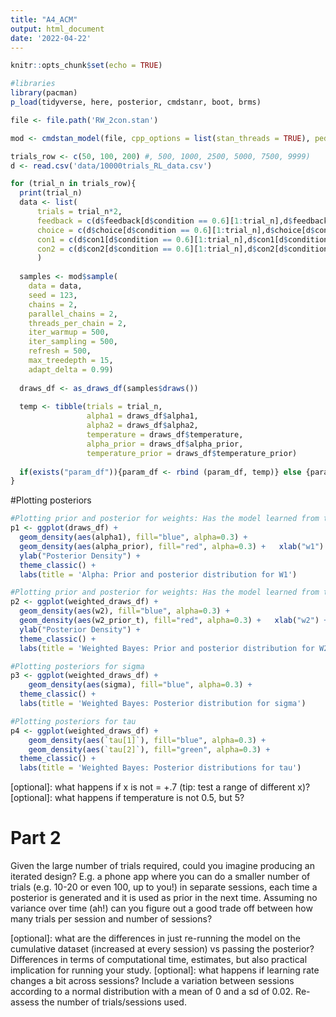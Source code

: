 ```yaml
---
title: "A4_ACM"
output: html_document
date: '2022-04-22'
---
```


```r
knitr::opts_chunk$set(echo = TRUE)
```

```r
#libraries
library(pacman)
p_load(tidyverse, here, posterior, cmdstanr, boot, brms)

```

```r
file <- file.path('RW_2con.stan')

mod <- cmdstan_model(file, cpp_options = list(stan_threads = TRUE), pedantic = TRUE)
```

```r

trials_row <- c(50, 100, 200) #, 500, 1000, 2500, 5000, 7500, 9999)
d <- read.csv('data/10000trials_RL_data.csv')

for (trial_n in trials_row){
  print(trial_n)
  data <- list(
      trials = trial_n*2, 
      feedback = c(d$feedback[d$condition == 0.6][1:trial_n],d$feedback[d$condition == 0.8][1:trial_n]),
      choice = c(d$choice[d$condition == 0.6][1:trial_n],d$choice[d$condition == 0.8][1:trial_n]),
      con1 = c(d$con1[d$condition == 0.6][1:trial_n],d$con1[d$condition == 0.8][1:trial_n]),
      con2 = c(d$con2[d$condition == 0.6][1:trial_n],d$con2[d$condition == 0.8][1:trial_n])
      )
  
  samples <- mod$sample(
    data = data,
    seed = 123,
    chains = 2,
    parallel_chains = 2,
    threads_per_chain = 2,
    iter_warmup = 500,
    iter_sampling = 500,
    refresh = 500,
    max_treedepth = 15,
    adapt_delta = 0.99)
  
  draws_df <- as_draws_df(samples$draws())
  
  temp <- tibble(trials = trial_n, 
                 alpha1 = draws_df$alpha1,
                 alpha2 = draws_df$alpha2,
                 temperature = draws_df$temperature,
                 alpha_prior = draws_df$alpha_prior,
                 temperature_prior = draws_df$temperature_prior)
  
  if(exists("param_df")){param_df <- rbind (param_df, temp)} else {param_df <- temp}
}

```

#Plotting posteriors
```r
#Plotting prior and posterior for weights: Has the model learned from the data? 
p1 <- ggplot(draws_df) +
  geom_density(aes(alpha1), fill="blue", alpha=0.3) + 
  geom_density(aes(alpha_prior), fill="red", alpha=0.3) +   xlab("w1") +
  ylab("Posterior Density") +
  theme_classic() + 
  labs(title = 'Alpha: Prior and posterior distribution for W1')

#Plotting prior and posterior for weights: Has the model learned from the data? 
p2 <- ggplot(weighted_draws_df) +
  geom_density(aes(w2), fill="blue", alpha=0.3) + 
  geom_density(aes(w2_prior_t), fill="red", alpha=0.3) +   xlab("w2") +
  ylab("Posterior Density") +
  theme_classic() + 
  labs(title = 'Weighted Bayes: Prior and posterior distribution for W2')

#Plotting posteriors for sigma
p3 <- ggplot(weighted_draws_df) + 
    geom_density(aes(sigma), fill="blue", alpha=0.3) + 
  theme_classic() + 
  labs(title = 'Weighted Bayes: Posterior distribution for sigma')

#Plotting posteriors for tau
p4 <- ggplot(weighted_draws_df) + 
    geom_density(aes(`tau[1]`), fill="blue", alpha=0.3) + 
    geom_density(aes(`tau[2]`), fill="green", alpha=0.3) +
  theme_classic() + 
  labs(title = 'Weighted Bayes: Posterior distributions for tau')


```


[optional]: what happens if x is not = +.7 (tip: test a range of different x)?
[optional]: what happens if temperature is not 0.5, but 5?

# Part 2
Given the large number of trials required, could you imagine producing an iterated design? E.g. a phone app where you can do a smaller number of trials (e.g. 10-20 or even 100, up to you!) in separate sessions, each time a posterior is generated and it is used as prior in the next time.
Assuming no variance over time (ah!) can you figure out a good trade off between how many trials per session and number of sessions?

[optional]: what are the differences in just re-running the model on the cumulative dataset (increased at every session) vs passing the posterior? Differences in terms of computational time, estimates, but also practical implication for running your study.
[optional]: what happens if learning rate changes a bit across sessions? Include a variation between sessions according to a normal distribution with a mean of 0 and a sd of 0.02. Re-assess the number of trials/sessions used.


